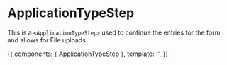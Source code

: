 <!-- SecondFormStepThree.stories.mdx -->


<Meta
  title="Public/Components/Form Steppers/Form Steps/ApplicationTypeStep"
  component={ApplicationTypeStep}
  decoratiors={[withKnobs]}
/>

# ApplicationTypeStep

This is a `<ApplicationTypeStep>` used to continue the entries for the form and allows for File uploads

<Props of={ApplicationTypeStep} />

<Canvas>
  <Story
    name="Primary"
    height="500px"
  >
    {{
      components: { ApplicationTypeStep },
      template:
        '<ApplicationTypeStep :handle-next-section="() => {}" :handle-previous-section="() => {}"/>',
    }}
  </Story>
</Canvas>
